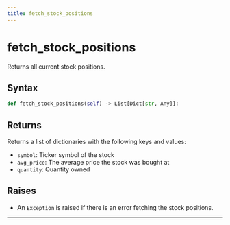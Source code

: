 ```yaml
---
title: fetch_stock_positions
---
```


# fetch_stock_positions

Returns all current stock positions.

## Syntax

<DocParameterTable params={[]} />

```python
def fetch_stock_positions(self) -> List[Dict[str, Any]]:
```

## Returns

Returns a list of dictionaries with the following keys and values:
- `symbol`: Ticker symbol of the stock
- `avg_price`: The average price the stock was bought at
- `quantity`: Quantity owned

## Raises
- An `Exception` is raised if there is an error fetching the stock positions.
---
